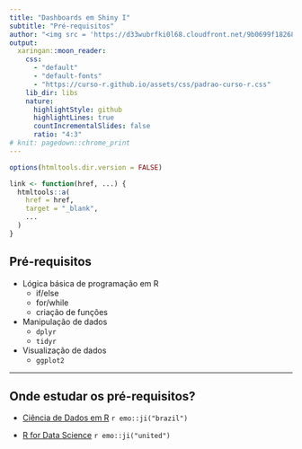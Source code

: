 ```yaml
---
title: "Dashboards em Shiny I"
subtitle: "Pré-requisitos"
author: "<img src = 'https://d33wubrfki0l68.cloudfront.net/9b0699f18268059bdd2e5c21538a29eade7cbd2b/67e5c/img/logo/cursor1-5.png' width = '30%'>"
output:
  xaringan::moon_reader:
    css: 
      - "default"
      - "default-fonts"
      - "https://curso-r.github.io/assets/css/padrao-curso-r.css"
    lib_dir: libs
    nature:
      highlightStyle: github
      highlightLines: true
      countIncrementalSlides: false
      ratio: "4:3"
# knit: pagedown::chrome_print
---
```

```r
options(htmltools.dir.version = FALSE)

link <- function(href, ...) {
  htmltools::a(
    href = href,
    target = "_blank",
    ...
  )
}
```

## Pré-requisitos

- Lógica básica de programação em R
  - if/else
  - for/while
  - criação de funções
- Manipulação de dados
  - `dplyr`
  - `tidyr`
- Visualização de dados
  - `ggplot2`
  
---

## Onde estudar os pré-requisitos?

- [Ciência de Dados em R](https://livro.curso-r.com/) `r emo::ji("brazil")`

- [R for Data Science](https://r4ds.hadley.nz/) `r emo::ji("united")`


